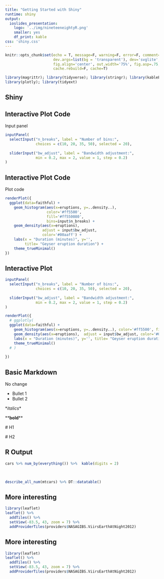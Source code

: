 ```yaml
---
title: "Getting Started with Shiny"
runtime: shiny
output: 
  ioslides_presentation: 
    logo: '../img/nineteeneightyR.png'
    smaller: yes
    df_print: kable
css: 'shiny.css'
---
```


```r
knitr::opts_chunk$set(echo = T, message=F, warning=F, error=F, comment=NA, R.options=list(width=220),   # code 
                      dev.args=list(bg = 'transparent'), dev='svglite',                                 # viz
                      fig.align='center', out.width='75%', fig.asp=.75,                 
                      cache.rebuild=F, cache=T)                                                         # cache
```

```r
library(magrittr); library(tidyverse); library(stringr); library(kableExtra); 
library(plotly); library(tidyext)
```

## Shiny 



## Interactive Plot Code

Input panel

```r
inputPanel(
  selectInput("n_breaks", label = "Number of bins:",
              choices = c(10, 20, 35, 50), selected = 20),
  
  sliderInput("bw_adjust", label = "Bandwidth adjustment:",
              min = 0.2, max = 2, value = 1, step = 0.2)
)
```

## Interactive Plot Code

Plot code

```r
renderPlot({
  ggplot(data=faithful) +
    geom_histogram(aes(x=eruptions, y=..density..), 
                   color='#ff5500', 
                   fill='#ff550080', 
                   bins=input$n_breaks) +
    geom_density(aes(x=eruptions),
                 adjust = input$bw_adjust,
                 color='#00aaff') +
    labs(x = "Duration (minutes)", y='', 
         title= "Geyser eruption duration") +
    theme_trueMinimal()
})
```


## Interactive Plot

```r
inputPanel(
  selectInput("n_breaks", label = "Number of bins:",
              choices = c(10, 20, 35, 50), selected = 20),
  
  sliderInput("bw_adjust", label = "Bandwidth adjustment:",
              min = 0.2, max = 2, value = 1, step = 0.2)
)

renderPlot({
  # ggplotly(
  ggplot(data=faithful) +
    geom_histogram(aes(x=eruptions, y=..density..), color='#ff5500', fill='#ff550080', bins=input$n_breaks) +
    geom_density(aes(x=eruptions),  adjust = input$bw_adjust, color='#00aaff') +
    labs(x = "Duration (minutes)", y='', title= "Geyser eruption duration") +
    theme_trueMinimal()
  # )
  
})
```



## Basic Markdown

No change

- Bullet 1
- Bullet 2

\**italics*\*

\*\***bold**\*\*

\# H1

\# H2


## R Output

```r
cars %>% num_by(everything()) %>%  kable(digits = 2)
```

<br>

```r
describe_all_num(mtcars) %>% DT::datatable()
```


## More interesting

```r
library(leaflet)
leaflet() %>% 
  addTiles() %>% 
  setView(-83.5, 43, zoom = 7) %>% 
  addProviderTiles(providers$NASAGIBS.ViirsEarthAtNight2012)
```

## More interesting

```r
library(leaflet)
leaflet() %>% 
  addTiles() %>% 
  setView(-83.5, 43, zoom = 7) %>% 
  addProviderTiles(providers$NASAGIBS.ViirsEarthAtNight2012)
```


